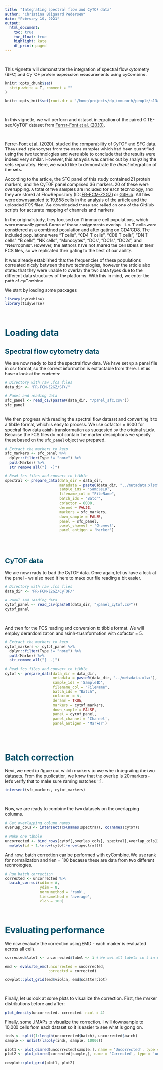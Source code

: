 ```yaml
---
title: "Integrating spectral flow and CyTOF data"
author: "Christina Bligaard Pedersen"
date: "February 19, 2021"
output: 
  html_document:
    toc: true
    toc_float: true
    highlight: kate
    df_print: paged
---
```

<style type="text/css">

h1.title {
  color: #004d66;
}
h4.author {
  font-style: italic;
  font-size: 18px;
  color: #008cba;
}
h4.date {
  font-style: italic;
  font-size: 16px;
  color: #008cba;
}
h1 { /* Header 1 */
  color: #004d66;
  font-size: 28px;
}
h2 { /* Header 2 */
  color: #004d66;
  font-size: 22px;
}
h3 { /* Header 3 */
  color: #004d66;
  font-size: 16px;
}
pre code, pre, code {
  white-space: pre !important;
  overflow-x: scroll !important;
  word-break: keep-all !important;
  word-wrap: initial !important;
}
</style>


<br>

This vignette will demonstrate the integration of spectral flow cytometry (SFC) and CyTOF protein expression measurements using cyCombine.

```r
knitr::opts_chunk$set(
  strip.white = T, comment = ""
)

knitr::opts_knit$set(root.dir = '/home/projects/dp_immunoth/people/s134891/cycombine/flow_cytof/')

```

<br>

In this vignette, we will perform and dataset integration of the paired CITE-seq/CyTOF dataset from [Ferrer-Font et al. (2020)](https://doi.org/10.1002/cyto.a.24016).

<br>

[Ferrer-Font et al. (2020)](https://doi.org/10.1002/cyto.a.24016), studied the comparability of CyTOF and SFC data. They used splenocytes from the same samples which had been quantified using the two technologies and were able to conclude that the results were indeed very similar. However, this analysis was carried out by analyzing the sets separately. Here, we would like to demonstrate the *direct* integration of the sets.

According to the article, the SFC panel of this study contained 21 protein markers, and the CyTOF panel comprised 36 markers. 20 of these were overlapping. A total of five samples are included for each technology, and they are stored at FlowRepository (ID: [FR-FCM-Z2GZ](https://flowrepository.org/id/FR-FCM-Z2GZ)) or [GitHub](https://github.com/SameOldSamOld/CyTOFAuroraComparison). All files were downsampled to 19,858 cells in the analysis of the article and the uploaded FCS files. We downloaded these and relied on one of the GitHub scripts for accurate mapping of channels and markers.


In the original study, they focused on 11 immune cell populations, which were manually gated. Some of these assignments overlap - i.e. T cells were considered as a combined population and after gating on CD4/CD8. The included populations were "T cells", "CD4 T cells", "CD8 T cells", "DN T cells", "B cells", "NK cells", "Monocytes", "DCs", "DC1s", "DC2s", and "Neutrophils". However, the authors have not shared the cell labels in their FCS files, so we replicated their gating to the best of our ability. 

It was already established that the frequencies of these populations correlated nicely between the two technologies, however the article also states that they were unable to overlay the two data types due to the different data structures of the platforms. With this in mind, we enter the path of cyCombine.


We start by loading some packages

```r
library(cyCombine)
library(tidyverse)

```


<br>


# Loading data
## Spectral flow cytometry data
We are now ready to load the spectral flow data. We have set up a panel file in csv format, so the correct information is extractable from there. Let us have a look at the contents:

```r
# Directory with raw .fcs files
data_dir <- "FR-FCM-Z2GZ/SFC/"

# Panel and reading data
sfc_panel <- read_csv(paste0(data_dir, "/panel_sfc.csv"))
sfc_panel

```

<br>
We then progress with reading the spectral flow dataset and converting it to a tibble format, which is easy to process. We use cofactor = 6000 for spectral flow data asinh-transformation as suggested by the original study. Because the FCS files do not contain the marker descriptions we specify these based on the `sfc_panel` object we prepared.

```r
# Extract the markers to keep
sfc_markers <- sfc_panel %>% 
  dplyr::filter(Type != "none") %>% 
  pull(Marker) %>% 
  str_remove_all("[ _-]")

# Read fcs files and convert to tibble
spectral <- prepare_data(data_dir = data_dir,
                         metadata = paste0(data_dir, "../metadata.xlsx"),
                         sample_ids = 'SampleID',
                         filename_col = "FileName",
                         batch_ids = "Batch",
                         cofactor = 6000,
                         derand = FALSE,
                         markers = sfc_markers,
                         down_sample = FALSE,
                         panel = sfc_panel,
                         panel_channel = 'Channel',
                         panel_antigen = 'Marker')

```


<br><br>



## CyTOF data
We are now ready to load the CyTOF data. Once again, let us have a look at the panel - we also need it here to make our file reading a bit easier.

```r
# Directory with raw .fcs files
data_dir <- "FR-FCM-Z2GZ/CyTOF/"

# Panel and reading data
cytof_panel <- read_csv(paste0(data_dir, "/panel_cytof.csv"))
cytof_panel

```

<br>

And then for the FCS reading and conversion to tibble format. We will employ derandomization and asinh-trasnformation with cofactor = 5.

```r
# Extract the markers to keep
cytof_markers <- cytof_panel %>% 
  dplyr::filter(Type != "none") %>% 
  pull(Marker) %>% 
  str_remove_all("[ _-]")

# Read fcs files and convert to tibble
cytof <- prepare_data(data_dir = data_dir,
                      metadata = paste0(data_dir, "../metadata.xlsx"),
                      sample_ids = 'SampleID',
                      filename_col = "FileName",
                      batch_ids = "Batch",
                      cofactor = 5,
                      derand = TRUE,
                      markers = cytof_markers,
                      down_sample = FALSE,
                      panel = cytof_panel,
                      panel_channel = 'Channel',
                      panel_antigen = 'Marker')

```



<br><br>


# Batch correction

Next, we need to figure out which markers to use when integrating the two datasets. From the publication, we know that the overlap is 20 markers - let's verify that to make sure naming matches 1:1.

```r
intersect(sfc_markers, cytof_markers)

```

<br>

Now, we are ready to combine the two datasets on the overlapping columns.

```r
# Get overlapping column names
overlap_cols <- intersect(colnames(spectral), colnames(cytof))

# Make one tibble
uncorrected <- bind_rows(cytof[,overlap_cols], spectral[,overlap_cols]) %>%
  mutate(id = 1:(nrow(cytof)+nrow(spectral)))

```

And now, batch correction can be performed with cyCombine. We use rank for normalization and rlen = 100 because these are data from two different technologies.

```r
# Run batch correction 
corrected <- uncorrected %>%
  batch_correct(xdim = 8,
                ydim = 8,
                norm_method = 'rank',
                ties.method = 'average',
                rlen = 100)

```

<br>


# Evaluating performance

We now evaluate the correction using EMD - each marker is evaluated across all cells.

```r
corrected$label <- uncorrected$label <- 1 # We set all labels to 1 in order to evaluate globally

emd <- evaluate_emd(uncorrected = uncorrected,
                    corrected = corrected)

cowplot::plot_grid(emd$violin, emd$scatterplot)

```
<br>


Finally, let us look at some plots to visualize the correction. First, the marker distributions before and after:

```r
plot_density(uncorrected, corrected, ncol = 4)

```

Finally, some UMAPs to visualize the correction. I will downsample to 10,000 cells from each dataset so it is easier to see what is going on.

```r

inds <- split(1:length(uncorrected$batch), uncorrected$batch)
sample <- unlist(lapply(inds, sample, 10000))

plot1 <- plot_dimred(uncorrected[sample,], name = 'Uncorrected', type = 'umap')
plot2 <- plot_dimred(corrected[sample,], name = 'Corrected', type = 'umap')

cowplot::plot_grid(plot1, plot2)

```



<!-- <br><br> -->

<!-- ## Distinct datasets -->

<!-- First, let us present the two datasets we will integrate: -->

<!-- As an example of spectral flow cytometry data, we will use the dataset from [Park et al. (2020)](https://doi.org/10.1002/cyto.a.24213). The data is based on healthy donor PBMCs, and contains four samples, which were frozen and thawed, stained with 40 different antibodies in one panel, and analysed using a 5-laser full spectrum flow cytometer (Cytek Biosciences Aurora). We downloaded these from FlowRepository (ID: FR-FCM-Z2QV) and pre-gated to live single cells in FlowJo version 10 (Tree Star Inc). Singlets and non-debris were identified using forward and side-scatter. Dead cells were excluded using live/dead stains. Data from these gates were then exported in FCS format. -->

<!-- For the CyTOF data, we use the data from a single healthy donor processed at the Human Immune Monitoring Center, Stanford. The sample was derived from FlowRepository https://flowrepository.org/id/FR-FCM-ZYAJ and pre-gated to live intact singlets. The data was subsequently manually gated to populations of interest.  -->



<!-- We start by loading some packages- -->

<!-- ```{r libraries 2, results = 'hide', warning=FALSE, message=FALSE, eval=F} -->
<!-- library(cyCombine) -->
<!-- library(tidyverse) -->

<!-- ``` -->


<!-- <br> -->


<!-- #### Loading data -->
<!-- ##### Spectral flow cytometry data -->
<!-- We are now ready to load the spectral flow data. We have set up a panel file in csv format, so the correct information is extractable from there. Let us have a look at the contents: -->

<!-- ```{r loading spectral flow data 1_2, paged.print = T, message=F, warning=F} -->
<!-- # Directory with raw .fcs files -->
<!-- data_dir <- "Park_et_al_2020_Live+/" -->

<!-- # Panel and reading data -->
<!-- sfc_panel <- read_csv(paste0(data_dir, "/panel_Park2020.csv")) -->
<!-- sfc_panel -->

<!-- ``` -->

<!-- <br> -->
<!-- We then progress with reading the spectral flow dataset and converting it to a tibble format, which is easy to process. We use cofactor = 6000 for spectral flow data asinh-transformation. This looks reasonable in terms of separating negative and positive peaks in the data, and it was further recommended by [Ferrer-Font et al. (2020)](https://doi.org/10.1002/cyto.a.24016). -->


<!-- ```{r loading spectral flow data 2_2} -->
<!-- sfc_markers <- sfc_panel %>%  -->
<!--   filter(Type != "none") %>%  -->
<!--   pull(Marker) %>%  -->
<!--   str_remove_all("[ _-]") -->

<!-- spectral <- prepare_data(data_dir = data_dir, -->
<!--                          metadata = paste0(data_dir, "/Spectral samples cohort.xlsx"), -->
<!--                          filename_col = "FCS_name", -->
<!--                          batch_ids = "Batch", -->
<!--                          condition = "Set", -->
<!--                          cofactor = 6000, -->
<!--                          derand = FALSE, -->
<!--                          markers = sfc_markers, -->
<!--                          down_sample = FALSE) -->

<!-- ``` -->

<!-- <br> -->


<!-- ##### Mass cytometry data -->
<!-- Then it is time to read the CyTOF data. In this case, it's already in a tibble format - but refer to `prepare_data` as shown above, for this. -->

<!-- ```{r cytof read 2} -->
<!-- ### Get HIMC cytof data for one sample -->
<!-- load('Sample001_pregated.Rdata') -->

<!-- ``` -->


<!-- <br> -->


<!-- #### Processing datasets - batch correction -->

<!-- Next, we need to figure out which markers to use when integrating the two datasets.  -->
<!-- Here, it is important to keep a couple of things in mind.  -->

<!-- First, be careful with protein names - i.e. CD197 and CCR7 are actually the same protein, but each name is relatively commonly used. Make sure to correct the column names in either set, so it matches the other, i.e. using `colnames(cytof)[colnames(cytof)=='CD197'] <- 'CCR7'`. In this example, there are a total of 26 overlapping markers between the two datasets.  -->

<!-- ```{r overlapping markers 2} -->
<!-- colnames(cytof)[colnames(cytof)=='CD197'] <- 'CCR7' -->
<!-- colnames(cytof)[colnames(cytof)=='CD8a'] <- 'CD8' -->

<!-- cytof_markers <- get_markers(cytof) -->
<!-- intersect(sfc_markers, cytof_markers) -->

<!-- ``` -->

<!-- <br> -->

<!-- Now, we are ready to combine the two datasets on the overlapping columns. -->

<!-- ```{r combine sets 2} -->
<!-- # Get overlapping column names -->
<!-- overlap_cols <- intersect(colnames(spectral), colnames(cytof)) -->

<!-- # Make one tibble -->
<!-- uncorrected <- bind_rows(cytof[,overlap_cols], spectral[,overlap_cols]) %>% -->
<!--   mutate(id = 1:(nrow(cytof)+nrow(spectral))) -->

<!-- ``` -->

<!-- And now, batch correction can be performed with cyCombine. -->

<!-- ```{r batch correction 2, message=FALSE, warning=FALSE, error=FALSE, results='hide'} -->
<!-- # Run batch correction -->
<!-- corrected <- uncorrected %>% -->
<!--   batch_correct(xdim = 8, -->
<!--                 ydim = 8, -->
<!--                 norm_method = 'rank', -->
<!--                 ties.method = 'average', -->
<!--                 rlen = 100) -->

<!-- ``` -->

<!-- <br> -->


<!-- #### Evaluating performance -->

<!-- We now evaluate the correction using EMD - each marker is evaluated across all cells. -->

<!-- ```{r global emd 2, message=FALSE, fig.height=6, fig.width=12} -->
<!-- corrected$label <- uncorrected$label <- 1 # We set all labels to 1 in order to evaluate globally -->

<!-- emd <- evaluate_emd(uncorrected = uncorrected, -->
<!--                     corrected = corrected) -->

<!-- cowplot::plot_grid(emd$violin, emd$scatterplot) -->

<!-- ``` -->
<!-- <br> -->


<!-- Finally, let us look at some plots to visualize the correction. First, the marker distributions before and after: -->

<!-- ```{r density plot 2, message=FALSE, fig.height=16, fig.width=16} -->
<!-- plot_density(uncorrected, corrected, ncol = 4) -->

<!-- ``` -->

<!-- Finally, some UMAPs to visualize the correction. I will downsample to 10,000 cells from each dataset so it is easier to see what is going on. -->

<!-- ```{r umaps 2, fig.height=8, fig.width=16} -->

<!-- inds <- split(1:length(uncorrected$batch), uncorrected$batch) -->
<!-- sample <- unlist(lapply(inds, sample, 10000)) -->

<!-- plot1 <- plot_dimred(uncorrected[sample,], name = 'Uncorrected', type = 'umap') -->
<!-- plot2 <- plot_dimred(corrected[sample,], name = 'Corrected', type = 'umap') -->

<!-- cowplot::plot_grid(plot1, plot2) -->

<!-- ``` -->

<!-- <br> -->

<!-- #### Imputing non-overlapping markers -->

<!-- Now, we could say that the integration is done. We have an strong idea about which cells belong in the same populations across the two technologies. But we may really curious about the non-overlapping channels. E.g. let us have a brief look on the immunoglobulins (IgD, IgM, IgG). All of these are measured in the spectral flow dataset - only IgD is included in the CyTOF data. These three proteins should also be found only among the B-cells (CD19+/CD20+). This should be true even after imputation. -->

<!-- We will impute all the markers missing in either dataset first. -->

<!-- ```{r imputing markers 2} -->
<!-- # Get the dataset-unique markers -->
<!-- spectral_unique <- sfc_markers[!sfc_markers %in% overlap_cols] -->
<!-- cytof_unique <- cytof_markers[!cytof_markers %in% overlap_cols] -->


<!-- # Add non-overlapping markers back to corrected data frames -->
<!-- cytof_corrected <- bind_cols(corrected[corrected$batch == 'CyTOF',], cytof[,cytof_unique]) -->
<!-- spectral_corrected <- bind_cols(corrected[corrected$batch == 'Spectral',], spectral[,spectral_unique]) -->


<!-- # Imputation for whole panels -->
<!-- imputed <- impute_across_panels(dataset1 = cytof_corrected,  -->
<!--                                 dataset2 = spectral_corrected, -->
<!--                                 overlap_channels = intersect(sfc_markers, cytof_markers),  -->
<!--                                 impute_channels1 = spectral_unique, -->
<!--                                 impute_channels2 = cytof_unique) -->

<!-- ``` -->

<!-- <br> -->

<!-- Now that we have imputed the values, we have a chance to view the IgG / IgM expression for both datasets. We will look at this along with the CD19, CD20, and IgD expression. -->


<!-- ```{r dimred plots B cells focus} -->
<!-- # Let us make the UMAP for the corrected set (based on overlapping markers only) -->
<!-- umap_plot <- plot_dimred(corrected[sample,], name = 'Corrected', type = 'umap', plot = 'CD19', return_coord = T) -->

<!-- # We can view the plot colored by CD19 expression -->
<!-- umap_plot$plot -->


<!-- # We can further include the UMAP coordinates in a combined dataframe with both imputed datasets. Again, we downsample to avoid too many cells cluttering the view (the same indeces are used as before) -->
<!-- combined <- cbind.data.frame(umap_plot$dimred, rbind.data.frame(imputed$dataset1, imputed$dataset2)[sample,]) -->


<!-- # Now let us color the plot by the two other overlapping markers which are B cell-relevant -->

<!-- p <- list() -->
<!-- for (m in c('CD20', 'IgD', 'IgM', 'IgG')) { -->

<!--   p[[m]] <- ggplot(combined, aes_string(x = colnames(combined)[1], y = colnames(combined)[2])) + -->
<!--   geom_point(aes_string(color = m), alpha = 0.3, size = 0.4) + -->
<!--   theme_bw() + theme(plot.title = element_text(hjust = 0.5)) + -->
<!--   scale_color_viridis_c() + facet_wrap(~batch) -->

<!-- } -->

<!-- p -->

<!-- ``` -->

<!-- <br> -->

<!-- We can compare this to UMAPs for the spectral flow data only (before any batch correction): -->

<!-- ```{r dimred plots B cells focus, spectral} -->
<!-- # Let us make the UMAP for the corrected set (based on overlapping markers only) -->
<!-- spectral_sample <- (sample[grep('Spectral', names(sample))]-nrow(cytof)) -->
<!-- umap_plot <- plot_dimred(spectral[spectral_sample,], name = 'Corrected', type = 'umap', plot = 'CD19', return_coord = T) -->

<!-- # We can view the plot colored by CD19 expression -->
<!-- umap_plot$plot -->


<!-- # We can further include the UMAP coordinates in a combined dataframe with both imputed datasets. Again, we downsample to avoid too many cells cluttering the view (the same indeces are used as before) -->
<!-- combined <- cbind.data.frame(umap_plot$dimred, spectral[spectral_sample,]) -->


<!-- # Now let us color the plot by the two other overlapping markers which are B cell-relevant -->

<!-- p <- list() -->
<!-- for (m in c('CD20', 'IgD', 'IgM', 'IgG')) { -->

<!--   p[[m]] <- ggplot(combined, aes_string(x = colnames(combined)[1], y = colnames(combined)[2])) + -->
<!--   geom_point(aes_string(color = m), alpha = 0.3, size = 0.4) + -->
<!--   theme_bw() + theme(plot.title = element_text(hjust = 0.5)) +  -->
<!--   scale_color_viridis_c() -->

<!-- } -->

<!-- cowplot::plot_grid(plotlist = p, ncol = 2) -->

<!-- ``` -->

<!-- <br> -->
<!-- The distributions look quite well-transfered to the CyTOF data. -->
<!-- <br> -->